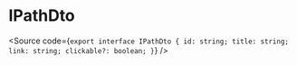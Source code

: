 
<Meta title="dto/IPathDto" />

# IPathDto

<Source code={`
export interface IPathDto {
  id: string;
  title: string;
  link: string;
  clickable?: boolean;
}
`} />
